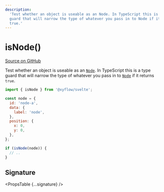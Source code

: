```yaml
---
description:
  'Test whether an object is useable as an Node. In TypeScript this is a type
  guard that will narrow the type of whatever you pass in to Node if it returns
  true.'
---
```



# isNode()

[Source on GitHub](https://github.com/xyflow/xyflow/blob/v11/packages/core/src/utils/graph.ts/#L22)

Test whether an object is useable as an [`Node`](/api-reference/types/node). In TypeScript
this is a type guard that will narrow the type of whatever you pass in to
[`Node`](/api-reference/types/node) if it returns `true`.

```js
import { isNode } from '@xyflow/svelte';

const node = {
  id: 'node-a',
  data: {
    label: 'node',
  },
  position: {
    x: 0,
    y: 0,
  },
};

if (isNode(node)) {
  // ..
}
```

## Signature

<PropsTable {...signature} />
